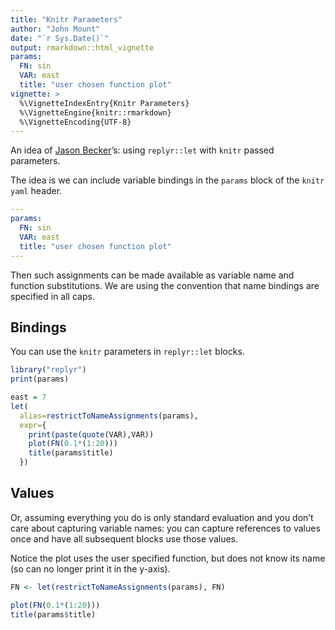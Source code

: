 ```yaml
---
title: "Knitr Parameters"
author: "John Mount"
date: "`r Sys.Date()`"
output: rmarkdown::html_vignette
params:
  FN: sin
  VAR: east
  title: "user chosen function plot"
vignette: >
  %\VignetteIndexEntry{Knitr Parameters}
  %\VignetteEngine{knitr::rmarkdown}
  %\VignetteEncoding{UTF-8}
---
```


An idea of [Jason Becker](http://jsonbecker.com)'s: using `replyr::let` with `knitr` passed parameters.

The idea is we can include variable bindings in the `params` block of the `knitr` `yaml` header.

```yaml
---
params:
  FN: sin
  VAR: east
  title: "user chosen function plot"
---
```

Then such assignments can be made available as variable name and function substitutions.  We are using the convention that name bindings are specified in all caps.

## Bindings

You can use the `knitr` parameters in `replyr::let` blocks.

```r
library("replyr")
print(params)

east = 7
let(
  alias=restrictToNameAssignments(params),
  expr={ 
    print(paste(quote(VAR),VAR))
    plot(FN(0.1*(1:20)))
    title(params$title)
  })
```

## Values

Or, assuming everything you do is only standard evaluation and you don't care about capturing variable names: you can capture references to values once and have all subsequent blocks use those values.

Notice the plot uses the user specified function, but does not know its name (so can no longer print it in the y-axis).

```r
FN <- let(restrictToNameAssignments(params), FN)

plot(FN(0.1*(1:20)))
title(params$title)
```
